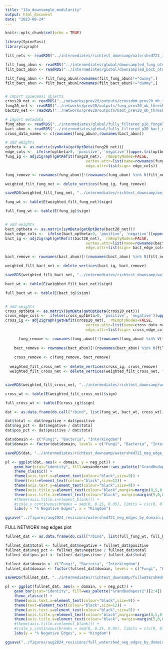 ```yaml
---
title: "13a_downsample_modularity"
output: html_document
date: "2023-08-24"
---
```


```r
knitr::opts_chunk$set(echo = TRUE)
```

```r
library(SpiecEasi)
library(igraph)
```

```r
filt_nets <- readRDS("../intermediates/richtest_downsamp/watershed721_igraphs.rds")

filt_fung_abun <- readRDS("../intermediates/global/downsampled_fung_otu_table.rds")
filt_bact_abun <- readRDS("../intermediates/global/downsampled_bact_otu_table.rds")

filt_fung_abun <- filt_fung_abun[rownames(filt_fung_abun)!="dummy",]
filt_bact_abun <- filt_bact_abun[rownames(filt_bact_abun)!="dummy",]


# import spieceasi objects
cross20_net <- readRDS("../networks/prev20/outputs/crossdom_prev20_mb_thresh01_with_dummy.rds")
fung20_net <- readRDS("../networks/prev20/outputs/fung_prev20_mb_thresh01_with_dummy.rds")
bact20_net <- readRDS("../networks/prev20/outputs/bact_prev20_mb_thresh01_with_dummy.rds")

# import metadata
fung_abun <- readRDS("../intermediates/global/fully_filtered_p20_fungal_otu_table_matched_up.rds")
bact_abun <- readRDS("../intermediates/global/fully_filtered_p20_bact_otu_table_matched_up.rds")
cross_data_names <- c(rownames(fung_abun),rownames(bact_abun))
```

```r
# add weights
optbeta <- as.matrix(symBeta(getOptBeta(fung20_net)))
edge_cols <-  ifelse(optbeta>0, 'positive', 'negative')[upper.tri(optbeta) & optbeta!=0]
fung_ig <- adj2igraph(getRefit(fung20_net),  rmEmptyNodes=FALSE,
                                    vertex.attr=list(name=rownames(fung_abun)),
                                    edge.attr=list(sign= edge_cols))

fung_remove <- rownames(fung_abun)[!(rownames(fung_abun) %in% V(filt_nets[[1]])$name)]

weighted_filt_fung_net <- delete_vertices(fung_ig, fung_remove)

saveRDS(weighted_filt_fung_net, "../intermediates/richtest_downsamp/weighted_watershed_fung721_net.rds")

fung_wt <- table(E(weighted_filt_fung_net)$sign)

full_fung_wt <- table(E(fung_ig)$sign)


# add weights
bact_optbeta <- as.matrix(symBeta(getOptBeta(bact20_net)))
bact_edge_cols <-  ifelse(bact_optbeta>0, 'positive', 'negative')[upper.tri(bact_optbeta) & bact_optbeta!=0]
bact_ig <- adj2igraph(getRefit(bact20_net),  rmEmptyNodes=FALSE,
                                    vertex.attr=list(name=rownames(bact_abun)),
                                    edge.attr=list(sign= bact_edge_cols))

bact_remove <- rownames(bact_abun)[!(rownames(bact_abun) %in% V(filt_nets[[2]])$name)]

weighted_filt_bact_net <- delete_vertices(bact_ig, bact_remove)

saveRDS(weighted_filt_bact_net, "../intermediates/richtest_downsamp/weighted_watershed_bact721_net.rds")

bact_wt <- table(E(weighted_filt_bact_net)$sign)

full_bact_wt <- table(E(bact_ig)$sign)


# add weights
cross_optbeta <- as.matrix(symBeta(getOptBeta(cross20_net)))
cross_edge_cols <-  ifelse(cross_optbeta>0, 'positive', 'negative')[upper.tri(cross_optbeta) & cross_optbeta!=0]
cross_ig <- adj2igraph(getRefit(cross20_net),  rmEmptyNodes=FALSE,
                                    vertex.attr=list(name=cross_data_names),
                                    edge.attr=list(sign= cross_edge_cols))

      fung_remove <- rownames(fung_abun)[!(rownames(fung_abun) %in% V(filt_nets[[3]])$name)]
      
    bact_remove <- rownames(bact_abun)[!(rownames(bact_abun) %in% V(filt_nets[[3]])$name)]
    
    cross_remove <- c(fung_remove, bact_remove)
  
  weighted_filt_cross_net <- delete_vertices(cross_ig, cross_remove)
  weighted_filt_cross_net <- delete_vertices(weighted_filt_cross_net, "dummy")


saveRDS(weighted_filt_cross_net, "../intermediates/richtest_downsamp/weighted_watershed_cross721_net.rds")

cross_wt <- table(E(weighted_filt_cross_net)$sign)

full_cross_wt <- table(E(cross_ig)$sign)


```

```r
dat <- as.data.frame(do.call("rbind", list(fung_wt, bact_wt, cross_wt)))

dat$total <- dat$negative + dat$positive
dat$neg_pct <- dat$negative / dat$total
dat$pos_pct <- dat$positive / dat$total

dat$domain <- c("Fungi", "Bacteria", "Interkingdom")
dat$domain <- factor(dat$domain, levels = c("Fungi", "Bacteria", "Interkingdom"))

saveRDS(dat, "../intermediates/richtest_downsamp/watershed721_neg_edge_pcts.rds")

pl <- ggplot(dat, aes(x = domain, y = neg_pct)) +
    geom_bar(stat="identity", fill=wesanderson::wes_palette("GrandBudapest2")[2:4]) +
    theme_classic() +
    theme(axis.text.x=element_text(colour="black",size=9)) +
    theme(text=element_text(colour="black",size=12)) +
    theme(axis.text.y=element_text(colour="black",size=9)) +
    theme(axis.title.y=element_text(colour="black",margin=margin(0,5,0,0))) +
    theme(axis.title.x=element_text(colour="black", margin=margin(5,0,0,0))) +
    #theme(axis.title.x=element_blank()) +
    #scale_y_continuous(breaks = seq(0, 0.25, 0.05), limits = c(c(0, 0.25))) +
    labs(y = "% Negative Edges", x = "Kingdom")

ggsave("../figures/aug2024_revisions/watershed721_neg_edges_by_domain.pdf", width=6, height=4.5)
```


FULL NETWORK neg edges plot

```r
fullnet_dat <- as.data.frame(do.call("rbind", list(full_fung_wt, full_bact_wt, full_cross_wt)))

fullnet_dat$total <- fullnet_dat$negative + fullnet_dat$positive
fullnet_dat$neg_pct <- fullnet_dat$negative / fullnet_dat$total
fullnet_dat$pos_pct <- fullnet_dat$positive / fullnet_dat$total

fullnet_dat$domain <- c("Fungi", "Bacteria", "Interkingdom")
fullnet_dat$domain <- factor(fullnet_dat$domain, levels = c("Fungi", "Bacteria", "Interkingdom"))

saveRDS(fullnet_dat, "../intermediates/richtest_downsamp/fullwatershednets_neg_edge_pcts.rds")

pl <- ggplot(fullnet_dat, aes(x = domain, y = neg_pct)) +
    geom_bar(stat="identity", fill=wes_palette("GrandBudapest2")[2:4]) +
    theme_classic() +
    theme(axis.text.x=element_text(colour="black",size=9)) +
    theme(text=element_text(colour="black",size=12)) +
    theme(axis.text.y=element_text(colour="black",size=9)) +
    theme(axis.title.y=element_text(colour="black",margin=margin(0,5,0,0))) +
    theme(axis.title.x=element_text(colour="black", margin=margin(5,0,0,0))) +
    #theme(axis.title.x=element_blank()) +
    #scale_y_continuous(breaks = seq(0, 0.25, 0.05), limits = c(c(0, 0.25))) +
    labs(y = "% Negative Edges", x = "Kingdom")

ggsave("../figures/aug2024_revisions/full_watershed_neg_edges_by_domain.pdf", width=6, height=4.5)
```

